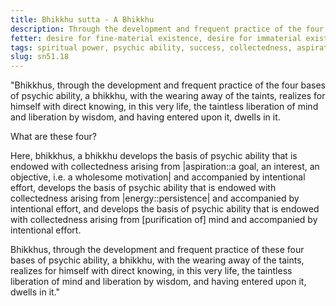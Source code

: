 ```yaml
---
title: Bhikkhu sutta - A Bhikkhu
description: Through the development and frequent practice of the four bases of psychic ability, a bhikkhu realizes the taintless liberation of mind and liberation by wisdom.
fetter: desire for fine-material existence, desire for immaterial existence, conceit, restlessness, ignorance
tags: spiritual power, psychic ability, success, collectedness, aspiration, persistence, energy, mind, investigation, reflection, close examination, sn, sn45-56, sn51
slug: sn51.18
---
```


"Bhikkhus, through the development and frequent practice of the four bases of psychic ability, a bhikkhu, with the wearing away of the taints, realizes for himself with direct knowing, in this very life, the taintless liberation of mind and liberation by wisdom, and having entered upon it, dwells in it.

What are these four?

Here, bhikkhus, a bhikkhu develops the basis of psychic ability that is endowed with collectedness arising from |aspiration::a goal, an interest, an objective, i.e. a wholesome motivation| and accompanied by intentional effort, develops the basis of psychic ability that is endowed with collectedness arising from |energy::persistence| and accompanied by intentional effort, and develops the basis of psychic ability that is endowed with collectedness arising from [purification of] mind and accompanied by intentional effort.

Bhikkhus, through the development and frequent practice of these four bases of psychic ability, a bhikkhu, with the wearing away of the taints, realizes for himself with direct knowing, in this very life, the taintless liberation of mind and liberation by wisdom, and having entered upon it, dwells in it."